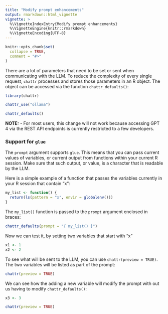 ```yaml
---
title: "Modify prompt enhancements"
output: rmarkdown::html_vignette
vignette: >
  %\VignetteIndexEntry{Modify prompt enhancements}
  %\VignetteEngine{knitr::rmarkdown}
  %\VignetteEncoding{UTF-8}
---
```


```r
knitr::opts_chunk$set(
  collapse = TRUE,
  comment = "#>"
)
```

There are a lot of parameters that need to be set or sent when communicating
with the LLM. To reduce the complexity of every single request, `chattr` processes
and stores those parameters in an R object. The object can be accessed via the
function `chattr_defaults()`:


```r
library(chattr)

chattr_use("ollama")

chattr_defaults()
```

**NOTE:** - For most users, this change will not work because accessing GPT 4
via the REST API endpoints is currently restricted to a few developers. 

### Support for `glue` 

The `prompt` argument supports `glue`. This means that you can pass current values
of variables, or current output from functions within your current R session. Make
sure that such output, or value, is a character that is readable by the LLM.

Here is a simple example of a function that passes the variables currently in
your R session that contain "x":

```r
my_list <- function() {
  return(ls(pattern = "x", envir = globalenv()))
}
```

The `my_list()` function is passed to the `prompt` argument enclosed in braces:

```r
chattr_defaults(prompt = "{ my_list() }")
```

Now we can test it, by setting two variables that start with "x"

```r
x1 <- 1
x2 <- 2
```

To see what will be sent to the LLM, you can use `chattr(preview = TRUE)`. The two
variables will be listed as part of the prompt:

```r
chattr(preview = TRUE)
```

We can see how the adding a new variable will modify the prompt with out us
having to modify `chattr_defaults()`:

```r
x3 <- 3

chattr(preview = TRUE)
```




